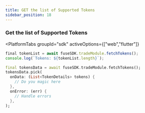 ```yaml
---
title: GET the list of Supported Tokens
sidebar_position: 18
---
```



### Get the list of Supported Tokens

<PlatformTabs
	groupId="sdk"
	activeOptions={["web","flutter"]}
>
<PlatformTabItem value="web">

```typescript
final tokenList = await fuseSDK.tradeModule.fetchTokens();
console.log(`Tokens: ${tokenList.length}`);
```

</PlatformTabItem>

<PlatformTabItem value="flutter">

```dart
final tokensData = await fuseSDK.tradeModule.fetchTokens();
tokensData.pick(
  onData: (List<TokenDetails> tokens) {
    // Do you magic here
  },
  onError: (err) {
    // Handle errors
  },
);
```

</PlatformTabItem>
</PlatformTabs>
